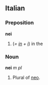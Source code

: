 ==Italian==
===Preposition===
'''nei'''

#(''= [[in#Italian|in]] + [[i#Italian|i]]'') in the

===Noun===
'''nei''' ''m pl''

#Plural of [[neo#Italian|neo]].